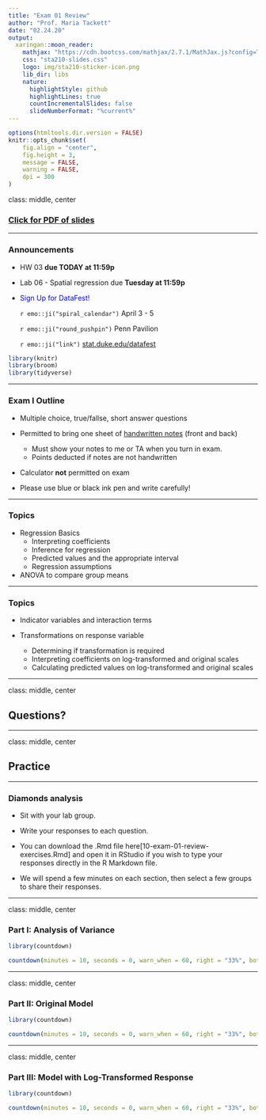 ```yaml
---
title: "Exam 01 Review"
author: "Prof. Maria Tackett"
date: "02.24.20"
output:
  xaringan::moon_reader:
    mathjax: "https://cdn.bootcss.com/mathjax/2.7.1/MathJax.js?config=TeX-MML-AM_HTMLorMML"
    css: "sta210-slides.css"
    logo: img/sta210-sticker-icon.png
    lib_dir: libs
    nature:
      highlightStyle: github
      highlightLines: true
      countIncrementalSlides: false
      slideNumberFormat: "%current%"
---
```


```r
options(htmltools.dir.version = FALSE)
knitr::opts_chunk$set(
	fig.align = "center",
	fig.height = 3,
	message = FALSE,
	warning = FALSE, 
	dpi = 300
)
```

class: middle, center

### [Click for PDF of slides](10-exam-01-review.pdf)

---

### Announcements

- HW 03 **due TODAY at 11:59p**

- Lab 06 - Spatial regression due **Tuesday at 11:59p**

- <font color = "blue">Sign Up for DataFest!</font>

  `r emo::ji("spiral_calendar")` April 3 - 5
  
  `r emo::ji("round_pushpin")` Penn Pavilion
  
  `r emo::ji("link")` [stat.duke.edu/datafest](https://www.stat.duke.edu/datafest)


```r
library(knitr)
library(broom)
library(tidyverse)
```

---

### Exam I Outline

- Multiple choice, true/fallse, short answer questions

- Permitted to bring one sheet of <u>handwritten notes</u> (front and back)
  + Must show your notes to me or TA when you turn in exam. 
  + Points deducted if notes are not handwritten

- Calculator **not** permitted on exam

- Please use blue or black ink pen and write carefully!

---

### Topics 

- Regression Basics
  + Interpreting coefficients
  + Inference for regression
  + Predicted values and the appropriate interval
  + Regression assumptions

- ANOVA to compare group means

---

### Topics 

- Indicator variables and interaction terms

- Transformations on response variable
  + Determining if transformation is required
  + Interpreting coefficients on log-transformed and original scales
  + Calculating predicted values on log-transformed and original scales

---

class: middle, center 

## Questions?

---

class: middle, center

## Practice 

---

### Diamonds analysis

- Sit with your lab group. 

- Write your responses to each question. 

- You can download the .Rmd file here[10-exam-01-review-exercises.Rmd] and open it in RStudio if you wish to type your responses directly in the R Markdown file.

- We will spend a few minutes on each section, then select a few groups to share their responses. 

---

class: middle, center

### Part I: Analysis of Variance

```r
library(countdown)

countdown(minutes = 10, seconds = 0, warn_when = 60, right = "33%", bottom = "20%")
```

---

class: middle, center

### Part II: Original Model

```r
library(countdown)

countdown(minutes = 10, seconds = 0, warn_when = 60, right = "33%", bottom = "20%")
```

---

class: middle, center

### Part III: Model with Log-Transformed Response

```r
library(countdown)

countdown(minutes = 10, seconds = 0, warn_when = 60, right = "33%", bottom = "20%")
```